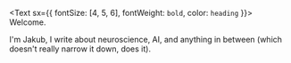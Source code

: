 <Text sx={{ fontSize: [4, 5, 6], fontWeight: `bold`, color: `heading` }}>
  Welcome.
</Text>

I'm Jakub, I write about neuroscience, AI, and anything in between (which doesn't really narrow it down, does it).
